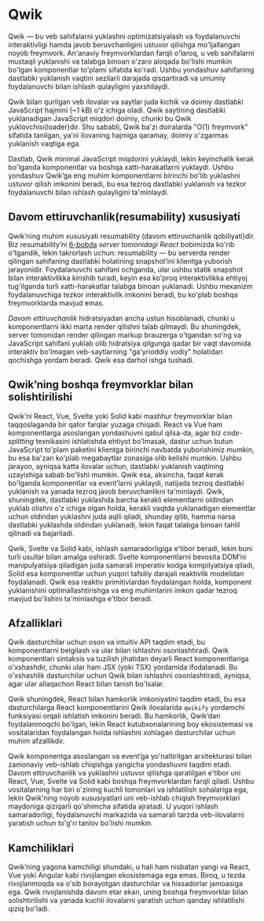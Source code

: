 # Qwik

Qwik — bu veb sahifalarni yuklashni optimizatsiyalash va foydalanuvchi interaktivligi hamda javob beruvchanligini ustuvor qilishga mo'ljallangan noyob freymvork. An'anaviy freymvorklardan farqli o'laroq, u veb sahifalarni mustaqil yuklanishi va talabga binoan o'zaro aloqada bo'lishi mumkin bo'lgan komponentlar to'plami sifatida ko'radi. Ushbu yondashuv sahifaning dastlabki yuklanish vaqtini sezilarli darajada qisqartiradi va umumiy foydalanuvchi bilan ishlash qulayligini yaxshilaydi.

Qwik bilan qurilgan veb ilovalar va saytlar juda kichik va doimiy dastlabki JavaScript hajmini (~1 kB) o'z ichiga oladi. Qwik saytining dastlabki yuklanadigan JavaScript miqdori doimiy, chunki bu Qwik yuklovchisi(loader)dir. Shu sababli, Qwik ba'zi doiralarda "O(1) freymvork" sifatida tanilgan, ya'ni ilovaning hajmiga qaramay, doimiy o'zgarmas yuklanish vaqtiga ega.

Dastlab, Qwik minimal JavaScript miqdorini yuklaydi, lekin keyinchalik kerak bo'lganda komponentlar va boshqa xatti-harakatlarni yuklaydi. Ushbu yondashuv Qwik’ga eng muhim komponentlarni birinchi bo'lib yuklashni ustuvor qilish imkonini beradi, bu esa tezroq dastlabki yuklanish va tezkor foydalanuvchi bilan ishlash qulayligini ta'minlaydi.

## Davom ettiruvchanlik(resumability) xususiyati

Qwik’ning muhim xususiyati resumability (davom ettiruvchanlik qobiliyati)dir. Biz resumability’ni [6-bobda](/books/react/server-side-react/hydration#davom-ettiruvchanlik-qobiliyati-resumability) *server tomonidagi React* bobimizda ko'rib o'tgandik, lekin takrorlash uchun: resumability — bu serverda render qilingan sahifaning dastlabki holatining snapshot’ini klientga yuborish jarayonidir. Foydalanuvchi sahifani ochganda, ular ushbu statik snapshot bilan interaktivlikka kirishib turadi, keyin esa ko'proq interaktivlikka ehtiyoj tug'ilganda turli xatti-harakatlar talabga binoan yuklanadi. Ushbu mexanizm foydalanuvchiga tezkor interaktivlik imkonini beradi, bu ko'plab boshqa freymvorklarda mavjud emas.

*Davom ettiruvchanlik* hidratsiyadan ancha ustun hisoblanadi, chunki u komponentlarni ikki marta render qilishni talab qilmaydi. Bu shuningdek, server tomonidan render qilingan markup brauzerga o'tgandan so'ng va JavaScript sahifani yuklab olib hidratsiya qilgunga qadar bir vaqt davomida interaktiv bo'lmagan veb-saytlarning "ga'yrioddiy vodiy" holatidan qochishga yordam beradi. Qwik esa darhol ishga tushadi.

## Qwik’ning boshqa freymvorklar bilan solishtirilishi

Qwik’ni React, Vue, Svelte yoki Solid kabi mashhur freymvorklar bilan taqqoslaganda bir qator farqlar yuzaga chiqadi. React va Vue ham komponentlarga asoslangan yondashuvni qabul qilsa-da, agar biz *code-splitting* texnikasini ishlatishda ehtiyot bo'lmasak, dastur uchun butun JavaScript to'plam paketini klientga birinchi navbatda yuborishimiz mumkin, bu esa ba'zan ko'plab megabaytlar zonasiga olib kelishi mumkin. Ushbu jarayon, ayniqsa katta ilovalar uchun, dastlabki yuklanish vaqtining uzayishiga sabab bo'lishi mumkin. Qwik esa, aksincha, faqat kerak bo'lganda komponentlar va event’larni yuklaydi, natijada tezroq dastlabki yuklanish va yanada tezroq javob beruvchanlikni ta'minlaydi. Qwik, shuningdek, dastlabki yuklashda barcha kerakli elementlarni oldindan yuklab olishni o'z ichiga olgan holda, kerakli vaqtda yuklanadigan elementlar uchun oldindan yuklashni juda aqlli qiladi, shunday qilib, hamma narsa dastlabki yuklashda oldindan yuklanadi, lekin faqat talabga binoan tahlil qilinadi va bajariladi.

Qwik, Svelte va Solid kabi, ishlash samaradorligiga e'tibor beradi, lekin buni turli usullar bilan amalga oshiradi. Svelte komponentlarni bevosita DOM’ni manipulyatsiya qiladigan juda samarali imperativ kodga kompilyatsiya qiladi, Solid esa komponentlar uchun yuqori tafsiliy darajali reaktivlik modelidan foydalanadi. Qwik esa reaktiv primitivlardan foydalangan holda, komponent yuklanishini optimallashtirishga va eng muhimlarini imkon qadar tezroq mavjud bo'lishini ta'minlashga e'tibor beradi.

## Afzalliklari

Qwik dasturchilar uchun oson va intuitiv API taqdim etadi, bu komponentlarni belgilash va ular bilan ishlashni osonlashtiradi. Qwik komponentlari sintaksis va tuzilish jihatidan deyarli React komponentlariga o'xshashdir, chunki ular ham JSX (yoki TSX) yordamida ifodalanadi. Bu o'xshashlik dasturchilar uchun Qwik bilan ishlashni osonlashtiradi, ayniqsa, agar ular allaqachon React bilan tanish bo'lsalar.

Qwik shuningdek, React bilan hamkorlik imkoniyatini taqdim etadi, bu esa dasturchilarga React komponentlarini Qwik ilovalarida `qwikify` yordamchi funksiyasi orqali ishlatish imkonini beradi. Bu hamkorlik, Qwik’dan foydalanmoqchi bo'lgan, lekin React kutubxonalarining boy ekosistemasi va vositalaridan foydalangan holda ishlashni xohlagan dasturchilar uchun muhim afzallikdir.

Qwik komponentga asoslangan va event’ga yo'naltirilgan arxitekturasi bilan zamonaviy veb-ishlab chiqishga yangicha yondashuvni taqdim etadi. Davom ettiruvchanlik va yuklashni ustuvor qilishga qaratilgan e'tibor uni React, Vue, Svelte va Solid kabi boshqa freymvorklardan farqli qiladi. Ushbu vositalarning har biri o'zining kuchli tomonlari va ishlatilish sohalariga ega, lekin Qwik’ning noyob xususiyatlari uni veb-ishlab chiqish freymvorklari maydoniga qiziqarli qo'shimcha sifatida ajratadi. U yuqori ishlash samaradorligi, foydalanuvchi markazida va samarali tarzda veb-ilovalarni yaratish uchun to'g'ri tanlov bo'lishi mumkin.

## Kamchiliklari

Qwik’ning yagona kamchiligi shundaki, u hali ham nisbatan yangi va React, Vue yoki Angular kabi rivojlangan ekosistemaga ega emas. Biroq, u tezda rivojlanmoqda va o'sib borayotgan dasturchilar va hissadorlar jamoasiga ega. Qwik rivojlanishda davom etar ekan, uning boshqa freymvorklar bilan solishtirilishi va yanada kuchli ilovalarni yaratish uchun qanday ishlatilishi qiziq bo'ladi.
